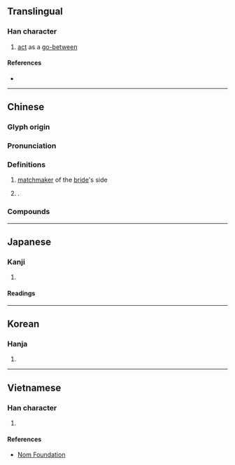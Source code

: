 {{character info}}
==Translingual==

===Han character===
{{Han char|rn=38|rad=女|as=03|sn=6|four=47420|canj=VPI|ids=⿰女勺}}

# [[act]] as a [[go-between]]

====References====
* {{Han ref|kx=0255.190|dkj=06058|dj=0519.040|hdz=21026.050|uh=5981|ud=22913|bh=A671|bd=42609}}

----

==Chinese==
{{zh-forms}}

===Glyph origin===
{{Han etym}}

===Pronunciation===
{{zh-pron
|m=shuò
|c=zoek3
|mc=y
|oc=y
|cat=
}}

===Definitions===
{{zh-hanzi}}

# [[matchmaker]] of the [[bride]]'s side
# {{surname|zh|nodot=1}}.

===Compounds===
{{zh-der|媒妁|媒妁之言|男媒女妁}}

----

==Japanese==

===Kanji===
{{ja-kanji|grade=|rs=女03}}

# {{rfdef|ja|sort=女03}}

====Readings====
{{ja-readings
|goon=しゃく
|kanon=しゃく
|kun=なこうど-<なかうど-
}}

----

==Korean==

===Hanja===
{{ko-hanja|hangeul=작|rv=jak|mr=chak}}

# {{rfdef|ko|sort=女03}}

----

==Vietnamese==

===Han character===
{{vi-readings|reading=chước|rs=女03}}

# {{rfdef|vi|sort=女03}}

====References====
* [http://nomfoundation.org/common/nom_details.php?codepoint=5981 Nom Foundation]